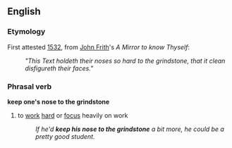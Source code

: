 ==English==
===Etymology===
First attested [[w:1532|1532]], from [[w:John Frith|John Frith]]'s ''A Mirror to know Thyself'':
:''"This Text holdeth their noses so hard to the grindstone, that it clean disfigureth their faces."''

===Phrasal verb===
'''keep one's nose to the grindstone'''
#{{idiom}} to [[work]] [[hard]] or [[focus]] heavily on work 
#:''If he'd '''keep his nose to the grindstone''' a bit more, he could be a pretty good student.''
